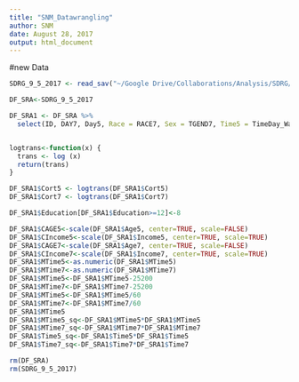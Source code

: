 ```yaml
---
title: "SNM_Datawrangling"
author: SNM
date: August 28, 2017
output: html_document
---
```



#new Data

```r
SDRG_9_5_2017 <- read_sav("~/Google Drive/Collaborations/Analysis/SDRG/SDRG_9_5_2017.sav")
```

```r
DF_SRA<-SDRG_9_5_2017
```

```r
DF_SRA1 <- DF_SRA %>%
  select(ID, DAY7, Day5, Race = RACE7, Sex = TGEND7, Time5 = TimeDay_Wave5, Time7 = TimeDay_Wave7, Age5 = TAGE5, Age7 = TAGE7, MTime5 = TDDTIM5R, MTime7 = TIMEOCM7, Cort5, Cort7, Education = TDEDEG7, Income7 = TDEINC7, Income5 = TDEINC5)


logtrans<-function(x) {
  trans <- log (x) 
  return(trans)
}

DF_SRA1$Cort5 <- logtrans(DF_SRA1$Cort5)
DF_SRA1$Cort7 <- logtrans(DF_SRA1$Cort7)

DF_SRA1$Education[DF_SRA1$Education>=12]<-8

DF_SRA1$CAGE5<-scale(DF_SRA1$Age5, center=TRUE, scale=FALSE)
DF_SRA1$CIncome5<-scale(DF_SRA1$Income5, center=TRUE, scale=TRUE)
DF_SRA1$CAGE7<-scale(DF_SRA1$Age7, center=TRUE, scale=FALSE)
DF_SRA1$CIncome7<-scale(DF_SRA1$Income7, center=TRUE, scale=TRUE)
DF_SRA1$MTime5<-as.numeric(DF_SRA1$MTime5)
DF_SRA1$MTime7<-as.numeric(DF_SRA1$MTime7)
DF_SRA1$MTime5<-DF_SRA1$MTime5-25200
DF_SRA1$MTime7<-DF_SRA1$MTime7-25200
DF_SRA1$MTime5<-DF_SRA1$MTime5/60
DF_SRA1$MTime7<-DF_SRA1$MTime7/60
DF_SRA1$MTime5
DF_SRA1$MTime5_sq<-DF_SRA1$MTime5*DF_SRA1$MTime5
DF_SRA1$MTime7_sq<-DF_SRA1$MTime7*DF_SRA1$MTime7
DF_SRA1$Time5_sq<-DF_SRA1$Time5*DF_SRA1$Time5
DF_SRA1$Time7_sq<-DF_SRA1$Time7*DF_SRA1$Time7
```


```r
rm(DF_SRA)
rm(SDRG_9_5_2017)
```

